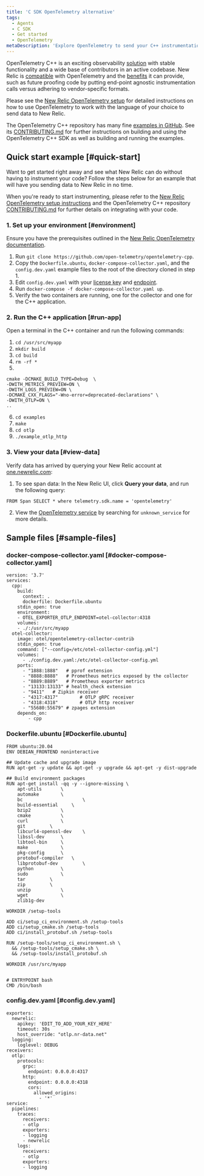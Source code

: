 ```yaml
---
title: 'C SDK OpenTelemetry alternative'
tags:
  - Agents
  - C SDK
  - Get started
  - OpenTelemetry
metaDescription: 'Explore OpenTelemetry to send your C++ instrumentation data to New Relic.'
---
```


OpenTelemetry C++ is an exciting observability [solution](https://github.com/open-telemetry/opentelemetry-cpp) with stable functionality and a wide base of contributors in an active codebase. New Relic is [compatible](/docs/integrations/open-source-telemetry-integrations/opentelemetry/introduction-opentelemetry-new-relic/) with OpenTelemetry and the [benefits](/docs/more-integrations/open-source-telemetry-integrations/opentelemetry/opentelemetry-introduction/) it can provide, such as future proofing code by putting end-point agnostic instrumentation calls versus adhering to vendor-specific formats.

Please see the [New Relic OpenTelemetry setup](/docs/more-integrations/open-source-telemetry-integrations/opentelemetry/opentelemetry-setup/) for detailed instructions on how to use OpenTelemetry to work with the language of your choice to send data to New Relic.

The OpenTelemetry C++ repository has many fine [examples in GitHub](https://github.com/open-telemetry/opentelemetry-cpp/tree/main/examples). See its [CONTRIBUTING.md](https://github.com/open-telemetry/opentelemetry-cpp/blob/main/CONTRIBUTING.md) for further instructions on building and using the OpenTelemetry C++ SDK as well as building and running the examples.

## Quick start example [#quick-start]

Want to get started right away and see what New Relic can do without having to instrument your code?  Follow the steps below for an example that will have you sending data to New Relic in no time.

When you're ready to start instrumenting, please refer to the [New Relic OpenTelemetry setup instructions](/docs/more-integrations/open-source-telemetry-integrations/opentelemetry/opentelemetry-setup/) and the OpenTelemetry C++ repository [CONTRIBUTING.md](https://github.com/open-telemetry/opentelemetry-cpp/blob/main/CONTRIBUTING.md) for further details on integrating with your code.

### 1. Set up your environment [#environment]

Ensure you have the prerequisites outlined in the [New Relic OpenTelemetry documentation](/docs/more-integrations/open-source-telemetry-integrations/opentelemetry/opentelemetry-setup/#prereqs).

1. Run `git clone https://github.com/open-telemetry/opentelemetry-cpp`.
2. Copy the `Dockerfile.ubuntu`, `docker-compose-collector.yaml`, and the `config.dev.yaml` example files to the root of the directory cloned in step 1.
3. Edit `config.dev.yaml` with your [license key](/docs/apis/intro-apis/new-relic-api-keys/#ingest-license-key) and [endpoint](/docs/more-integrations/open-source-telemetry-integrations/opentelemetry/opentelemetry-setup/#review-settings).
4. Run `docker-compose -f docker-compose-collector.yaml up`.
5. Verify the two containers are running, one for the collector and one for the C++ application.

### 2. Run the C++ application [#run-app]

Open a terminal in the C++ container and run the following commands:

1. `cd /usr/src/myapp`
2. `mkdir build`
3. `cd build`
4. `rm -rf *`
5.
```
cmake -DCMAKE_BUILD_TYPE=Debug  \
-DWITH_METRICS_PREVIEW=ON \
-DWITH_LOGS_PREVIEW=ON \
-DCMAKE_CXX_FLAGS="-Wno-error=deprecated-declarations" \
-DWITH_OTLP=ON \
..
```
6. `cd examples`
7. `make`
8. `cd otlp`
9. `./example_otlp_http`

### 3. View your data [#view-data]

Verify data has arrived by querying your New Relic account at [one.newrelic.com](https://one.newrelic.com):

1. To see span data: In the New Relic UI, click **Query your data**, and run the following query:

```
FROM Span SELECT * where telemetry.sdk.name = 'opentelemetry'
```

2. View the [OpenTelemetry service](/docs/more-integrations/open-source-telemetry-integrations/opentelemetry/opentelemetry-view-your-data#explorer) by searching for `unknown_service` for more details.

## Sample files [#sample-files]

### docker-compose-collector.yaml [#docker-compose-collector.yaml]

```
version: '3.7'
services:
  cpp:
    build:
      context: .
      dockerfile: Dockerfile.ubuntu
    stdin_open: true
    environment:
    - OTEL_EXPORTER_OTLP_ENDPOINT=otel-collector:4318
    volumes:
    - ./:/usr/src/myapp
  otel-collector:
    image: otel/opentelemetry-collector-contrib
    stdin_open: true
    command: ["--config=/etc/otel-collector-config.yml"]
    volumes:
      - ./config.dev.yaml:/etc/otel-collector-config.yml
    ports:
      - "1888:1888"   # pprof extension
      - "8888:8888"   # Prometheus metrics exposed by the collector
      - "8889:8889"   # Prometheus exporter metrics
      - "13133:13133" # health_check extension
      - "9411"   # Zipkin receiver
      - "4317:4317"        # OTLP gRPC receiver
      - "4318:4318"        # OTLP http receiver
      - "55680:55679" # zpages extension
    depends_on:
        - cpp
```

### Dockerfile.ubuntu [#Dockerfile.ubuntu]

```
FROM ubuntu:20.04
ENV DEBIAN_FRONTEND noninteractive

## Update cache and upgrade image
RUN apt-get -y update && apt-get -y upgrade && apt-get -y dist-upgrade

## Build environment packages
RUN apt-get install -qq -y --ignore-missing \
	apt-utils		\
	automake		\
	bc                      \
	build-essential		\
	bzip2			\
	cmake			\
	curl			\
	git			\
	libcurl4-openssl-dev	\
	libssl-dev		\
	libtool-bin		\
	make			\
	pkg-config		\
	protobuf-compiler	\
	libprotobuf-dev         \
	python			\
	sudo			\
	tar			\
	zip			\
	unzip			\
	wget			\
	zlib1g-dev

WORKDIR /setup-tools

ADD ci/setup_ci_environment.sh /setup-tools
ADD ci/setup_cmake.sh /setup-tools
ADD ci/install_protobuf.sh /setup-tools

RUN /setup-tools/setup_ci_environment.sh \
  && /setup-tools/setup_cmake.sh \
  && /setup-tools/install_protobuf.sh

WORKDIR /usr/src/myapp


# ENTRYPOINT bash
CMD /bin/bash
```

### config.dev.yaml [#config.dev.yaml]

```
exporters:
  newrelic:
    apikey: 'EDIT_TO_ADD_YOUR_KEY_HERE'
    timeout: 30s
    host_override: "otlp.nr-data.net"
  logging:
    loglevel: DEBUG
receivers:
  otlp:
    protocols:
      grpc:
        endpoint: 0.0.0.0:4317
      http:
        endpoint: 0.0.0.0:4318
        cors:
          allowed_origins:
            - '*'
service:
  pipelines:
    traces:
      receivers:
      - otlp
      exporters:
      - logging
      - newrelic
    logs:
      receivers:
      - otlp
      exporters:
      - logging
```
